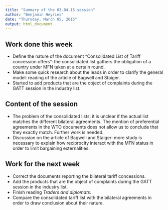 ```yaml
---
title: "Summary of the 03.04.15 session"
author: "Benjamin Heyries"
date: "Thursday, March 05, 2015"
output: html_document
---
```


## Work done this week

  * Define the nature of the document "Consolidated List of Tariff concession offers": the consolidated list gathers the obligation of a country under MFN taken at a certain round. 
  * Make some quick research about the leads in order to clarify the general model: reading of the article of Bagwell and Staiger.  
  * Started to add products that are the object of complaints during the GATT session in the industry list.
  
## Content of the session

  * The problem of the consolidated lists: it is unclear if the actual list matches the different bilateral agreements. The mention of preferential agreements in the WTO documents does not allow us to conclude that they exactly match. Further work is needed.
  * Discussion on the article of Bagwell and Staiger: more study is necessary to explain how reciprocity interact with the MFN status in order to limit bargaining externalities.

## Work for the next week

  * Correct the documents reporting the bilateral tariff concessions.
  * Add the products that are the object of complaints during the GATT session in the industry list.
  * Finish reading _Traders and diplomats_.
  * Compare the consolidated tariff list with the bilateral agreements in order to draw conclusion about their nature. 

